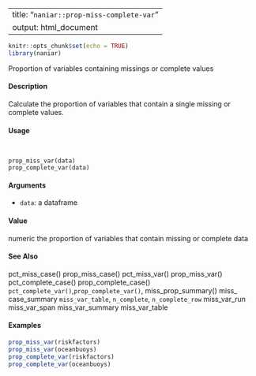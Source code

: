 
---
title: "``naniar::prop-miss-complete-var``"
output: html_document
---

```r
knitr::opts_chunk$set(echo = TRUE)
library(naniar)
```

Proportion of variables containing missings or complete values

####  Description 

Calculate the proportion of variables that contain a single missing or complete values.

####  Usage 
<pre><code>

prop_miss_var(data)
prop_complete_var(data)
</code></pre>
#### Arguments 

* ``data``:  a dataframe

#### Value 

numeric the proportion of variables that contain missing or complete data

#### See Also 

pct_miss_case() prop_miss_case() pct_miss_var() prop_miss_var() pct_complete_case()
prop_complete_case() ``pct_complete_var()``,``prop_complete_var()``, miss_prop_summary() miss_
case_summary ``miss_var_table``, ``n_complete``, ``n_complete_row`` miss_var_run miss_var_span
miss_var_summary miss_var_table

#### Examples 
```r

prop_miss_var(riskfactors)
prop_miss_var(oceanbuoys)
prop_complete_var(riskfactors)
prop_complete_var(oceanbuoys)
```
